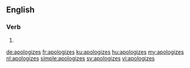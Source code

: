 ==English==

===Verb===
{{head|en}}

# {{en-third-person singular of|apologize}}

[[de:apologizes]]
[[fr:apologizes]]
[[ku:apologizes]]
[[hu:apologizes]]
[[my:apologizes]]
[[nl:apologizes]]
[[simple:apologizes]]
[[sv:apologizes]]
[[vi:apologizes]]